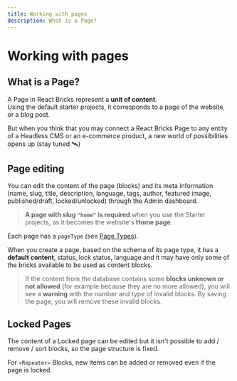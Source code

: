 ```yaml
---
title: Working with pages
description: What is a Page?
---
```


# Working with pages

## What is a Page?

A Page in React Bricks represent a **unit of content**.  
Using the default starter projects, it corresponds to a page of the website, or a blog post.

But when you think that you may connect a React Bricks Page to any entity of a Headless CMS or an e-commerce product, a new world of possibilities opens up (stay tuned 🛰)

## Page editing

You can edit the content of the page (blocks) and its meta information (name, slug, title, description, language, tags, author, featured image, published/draft, locked/unlocked) through the Admin dashboard.

> **A page with slug `"home"` is required**.when you use the Starter projects, as it becomes the website's **Home page**.

Each page has a `pageType` (see [Page Types](/docs/configuration/page-types)).

When you create a page, based on the schema of its page type, it has a **default content**, status, lock status, language and it may have only some of the bricks available to be used as content blocks.

> If the content from the database contains some **blocks unknown or not allowed** (for example because they are no more allowed), you will see a **warning** with the number and type of invalid blocks. By saving the page, you will remove these invalid blocks.

## Locked Pages

The content of a Locked page can be edited but it isn't possible to add / remove / sort blocks, so the page structure is fixed.

For `<Repeater>` Blocks, new items can be added or removed even if the page is locked.